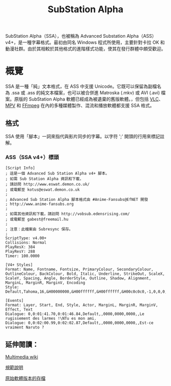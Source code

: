 ﻿---
title: SubStation Alpha
description: The SubStation Alpha subtitle format.
keywords: [SSA, ASS, subtitles]
---
SubStation Alpha（SSA），也被稱為 Advanced Substation Alpha（ASS）v4+，是一種字幕格式。最初由同名 Windows 程式所使用，主要針對卡拉 OK 和動漫社群。由於其相較於其他格式的進階樣式功能，使其在發行群體中頗受歡迎。

# 概覽
SSA 是一種「純」文本格式，在 ASS 中支援 Unicode。它既可以保留為副檔名為 .ssa 或 .ass 的純文本檔案，也可以被合併進 Matroska (.mkv) 或 AVI (.avi) 檔案。原版的 SubStation Alpha 軟體已經成為被遺棄的舊版軟體。，但包括 [VLC](../video-players.mdx)、[MPV](../video-players.mdx) 和 [FFmpeg](../utilities/ffmpeg.mdx) 在內的多種媒體製作、混流和播放軟體都支援 SSA 格式。

## 格式
SSA 使用「腳本」一詞來指代與影片同步的字幕。以字符 ';' 開頭的行用來標記註解。
### ASS（SSA v4+）標頭
```
[Script Info]
; 這是一個 Advanced Sub Station Alpha v4+ 腳本。
; 如需 Sub Station Alpha 資訊和下載，
; 請訪問 http://www.eswat.demon.co.uk/
; 或電郵至 kotus@eswat.demon.co.uk
; 
; Advanced Sub Station Alpha 腳本格式由 #Anime-Fansubs@EfNET 開發
; http://www.anime-fansubs.org
; 
; 如需其他資訊和下載，請訪問 http://vobsub.edensrising.com/
; 或電郵至 gabest@freemail.hu
; 
; 注意：此檔案由 Subresync 保存。
; 
ScriptType: v4.00+
Collisions: Normal
PlayResX: 384
PlayResY: 288
Timer: 100.0000

[V4+ Styles]
Format: Name, Fontname, Fontsize, PrimaryColour, SecondaryColour, OutlineColour, BackColour, Bold, Italic, Underline, StrikeOut, ScaleX, ScaleY, Spacing, Angle, BorderStyle, Outline, Shadow, Alignment, MarginL, MarginR, MarginV, Encoding
Style: Default,Tahoma,16,&H00000000,&H00ffffff,&H00ffffff,&H00c0c0c0,-1,0,0,0,100,100,0,0.00,1,2,3,2,20,20,20,1

[Events]
Format: Layer, Start, End, Style, Actor, MarginL, MarginR, MarginV, Effect, Text
Dialogue: 0,0:01:41.70,0:01:46.84,Default,,0000,0000,0000,,Le rugissement des larmes !\NTu es mon ami.
Dialogue: 0,0:02:00.99,0:02:02.87,Default,,0000,0000,0000,,Est-ce vraiment Naruto ?
```

## 延伸閱讀：
[Multimedia wiki](https://wiki.multimedia.cx/index.php/SubStation_Alpha)

[規範說明](http://moodub.free.fr/video/ass-specs.doc)

[原始軟體版本的存檔](https://web.archive.org/web/20030603235926/http://www.eswat.demon.co.uk/substation.html)